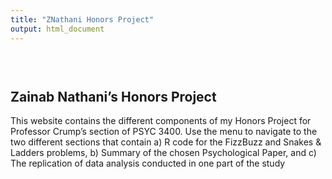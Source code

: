 ```yaml
---
title: "ZNathani Honors Project"
output: html_document
---
```


<style type="text/css">
.title {
  display: none;
}

#getting-started img {
  margin-right: 10px;
}

</style>

<div class="row" style="padding-top: 30px;">
<div class="col-sm-6">

# **Zainab Nathani's Honors Project**

This website contains the different components of my Honors Project for Professor Crump's section of PSYC 3400. 
Use the menu to navigate to the two different sections that contain 
a) R code for the FizzBuzz and Snakes & Ladders problems,
b) Summary of the chosen Psychological Paper, and
c) The replication of data analysis conducted in one part of the study



</a>
</div>
